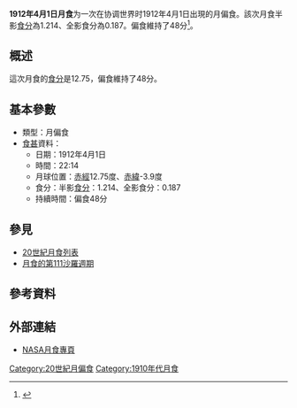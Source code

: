{{vfd|沒有足夠的可靠資料來源能夠讓這個條目符合[[Wikipedia:關注度|Wikipedia:關注度]]中的標準|date=2022/06/08}}
{{Notability|time=2022-05-09T07:44:00+00:00}}
{{Infobox lunar eclipse
| date        = 1912年4月1日
| time        = 22:14
| nature     = 月偏食
| saros       = 111
| gamma           = 0.912
| magnitude      = 半影食分：1.214<br/>全影食分：0.187
| par_duration   = 48分
| tot_duration    = 
| chart               = Lunar eclipse chart close-1912Apr01.png
}}
'''1912年4月1日月食'''为一次在协调世界时1912年4月1日出現的月偏食。該次月食半影[[食分|食分]]為1.214、全影食分為0.187。偏食維持了48分<ref name="nasa_catalog_list">{{cite web|url=http://eclipse.gsfc.nasa.gov/LEcat/LE1901-2000.html|title=Lunar Eclipses: 1901 to 2000|language=en|publisher=[[NASA|NASA]]|archiveurl=https://web.archive.org/web/20080331031357/http://eclipse.gsfc.nasa.gov/LEcat/LE1901-2000.html|archivedate=2008-03-31|deadurl=yes|accessdate=2018-12-10}}</ref>。

== 概述 ==
這次月食的[[食分|食分]]是12.75，偏食維持了48分。

== 基本參數 ==
{{NoteUTC}}
* 類型：月偏食
*[[食甚|食甚]]資料：
** 日期：1912年4月1日
** 時間：22:14
** 月球位置：[[赤經|赤經]]12.75度、[[赤緯|赤緯]]-3.9度
** 食分：半影[[食分|食分]]：1.214、全影食分：0.187
** 持續時間：偏食48分

== 參見 ==
{{portal box|天文學}}
* [[20世紀月食列表|20世紀月食列表]]
* [[月食的第111沙羅週期|月食的第111沙羅週期]]

== 參考資料 ==
{{reflist}}

== 外部連結 ==
* [http://eclipse.gsfc.nasa.gov/lunar.html NASA月食專頁]{{Wayback|url=http://eclipse.gsfc.nasa.gov/lunar.html |date=20181231235927 }}{{en icon}}
{{Lunar-eclipse-stub}}
{{月食}}

[[Category:20世紀月偏食|Category:20世紀月偏食]]
[[Category:1910年代月食|Category:1910年代月食]]